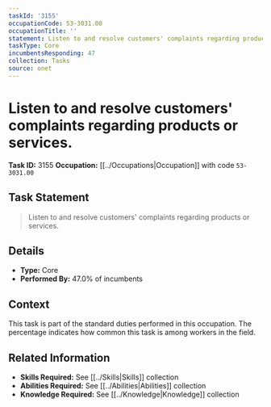 ```yaml
---
taskId: '3155'
occupationCode: 53-3031.00
occupationTitle: ''
statement: Listen to and resolve customers' complaints regarding products or services.
taskType: Core
incumbentsResponding: 47
collection: Tasks
source: onet
---
```

# Listen to and resolve customers' complaints regarding products or services.

**Task ID:** 3155
**Occupation:** [[../Occupations|Occupation]] with code `53-3031.00`

## Task Statement

> Listen to and resolve customers' complaints regarding products or services.

## Details

- **Type:** Core
- **Performed By:** 47.0% of incumbents

## Context

This task is part of the standard duties performed in this occupation. The percentage indicates how common this task is among workers in the field.

## Related Information

- **Skills Required:** See [[../Skills|Skills]] collection
- **Abilities Required:** See [[../Abilities|Abilities]] collection
- **Knowledge Required:** See [[../Knowledge|Knowledge]] collection
